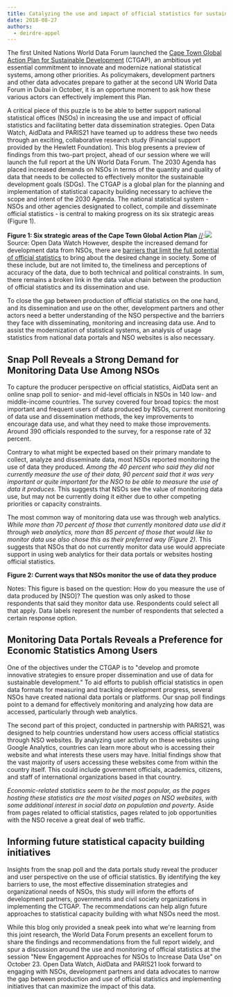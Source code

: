 ---
title: Catalyzing the use and impact of official statistics for sustainable development
date: 2018-08-27
authors:
  - deirdre-appel
---

The first United Nations World Data Forum launched the [Cape Town Global Action Plan for Sustainable Development](//undataforum.org/WorldDataForum/launch-of-the-cape-town-global-action-plan-for-sustainable-development-data/) (CTGAP), an ambitious yet essential commitment to innovate and modernize national statistical systems, among other priorities. As policymakers, development partners and other data advocates prepare to gather at the second UN World Data Forum in Dubai in October, it is an opportune moment to ask how these various actors can effectively implement this Plan.

A critical piece of this puzzle is to be able to better support national statistical offices (NSOs) in increasing the use and impact of official statistics and facilitating better data dissemination strategies. Open Data Watch, AidData and PARIS21 have teamed up to address these two needs through an exciting, collaborative research study (Financial support provided by the Hewlett Foundation). This blog presents a preview of findings from this two-part project, ahead of our session where we will launch the full report at the UN World Data Forum.
The 2030 Agenda has placed increased demands on NSOs in terms of the quantity and quality of data that needs to be collected to effectively monitor the sustainable development goals (SDGs). The CTGAP is a global plan for the planning and implementation of statistical capacity building necessary to achieve the scope and intent of the 2030 Agenda. The national statistical system - NSOs and other agencies designated to collect, compile and disseminate official statistics - is central to making progress on its six strategic areas (Figure 1).

**Figure 1: Six strategic areas of the Cape Town Global Action Plan**
[//]:<img src="//undataforum.org/WorldDataForum/wp-content/uploads/2018/08/CapacityDevData.jpg" />
Source: Open Data Watch
However, despite the increased demand for development data from NSOs, there are [barriers that limit the full potential of official statistics](https://www.aiddata.org/publications/avoiding-data-graveyards-insights-from-data-producers-users-in-three-countries) to bring about the desired change in society. Some of these include, but are not limited to, the timeliness and perceptions of accuracy of the data, due to both technical and political constraints. In sum, there remains a broken link in the data value chain between the production of official statistics and its dissemination and use.

To close the gap between production of official statistics on the one hand, and its dissemination and use on the other, development partners and other actors need a better understanding of the NSO perspective and the barriers they face with disseminating, monitoring and increasing data use. And to assist the modernization of statistical systems, an analysis of usage statistics from national data portals and NSO websites is also necessary.

## Snap Poll Reveals a Strong Demand for Monitoring Data Use Among NSOs

To capture the producer perspective on official statistics, AidData sent an online snap poll to senior- and mid-level officials in NSOs in 140 low- and middle-income countries. The survey covered four broad topics: the most important and frequent users of data produced by NSOs, current monitoring of data use and dissemination methods, the key improvements to encourage data use, and what they need to make those improvements. Around 390 officials responded to the survey, for a response rate of 32 percent.

Contrary to what might be expected based on their primary mandate to collect, analyze and disseminate data, most NSOs reported monitoring the use of data they produced. *Among the 40 percent who said they did not currently measure the use of their data, 90 percent said that it was very important or quite important for the NSO to be able to measure the use of data it produces.* This suggests that NSOs see the value of monitoring data use, but may not be currently doing it either due to other competing priorities or capacity constraints.

The most common way of monitoring data use was through web analytics. *While more than 70 percent of those that currently monitored data use did it through web analytics, more than 85 percent of those that would like to monitor data use also chose this as their preferred way (Figure 2).* This suggests that NSOs that do not currently monitor data use would appreciate support in using web analytics for their data portals or websites hosting official statistics.

**Figure 2: Current ways that NSOs monitor the use of data they produce**

[//]: <img src="//undataforum.org/WorldDataForum/wp-content/uploads/2018/08/NSO_dataUsage.jpg" />

Notes: This figure is based on the question: How do you measure the use of data produced by [NSO]? The question was only asked to those respondents that said they monitor data use. Respondents could select all that apply. Data labels represent the number of respondents that selected a certain response option.

## Monitoring Data Portals Reveals a Preference for Economic Statistics Among Users

One of the objectives under the CTGAP is to "develop and promote innovative strategies to ensure proper dissemination and use of data for sustainable development." To aid efforts to publish official statistics in open data formats for measuring and tracking development progress, several NSOs have created national data portals or platforms. Our snap poll findings point to a demand for effectively monitoring and analyzing how data are accessed, particularly through web analytics.

The second part of this project, conducted in partnership with PARIS21, was designed to help countries understand how users access official statistics through NSO websites. By analyzing user activity on these websites using Google Analytics, countries can learn more about who is accessing their website and what interests these users may have. Initial findings show that the vast majority of users accessing these websites come from within the country itself. This could include government officials, academics, citizens, and staff of international organizations based in that country.

*Economic-related statistics seem to be the most popular, as the pages hosting these statistics are the most visited pages on NSO websites, with some additional interest in social data on population and poverty*. Aside from pages related to official statistics, pages related to job opportunities with the NSO receive a great deal of web traffic.

## Informing future statistical capacity building initiatives

Insights from the snap poll and the data portals study reveal the producer and user perspective on the use of official statistics. By identifying the key barriers to use, the most effective dissemination strategies and organizational needs of NSOs, this study will inform the efforts of development partners, governments and civil society organizations in implementing the CTGAP. The recommendations can help align future approaches to statistical capacity building with what NSOs need the most.

While this blog only provided a sneak peek into what we're learning from this joint research, the World Data Forum presents an excellent forum to share the findings and recommendations from the full report widely, and spur a discussion around the use and monitoring of official statistics at the session "New Engagement Approaches for NSOs to Increase Data Use" on October 23. Open Data Watch, AidData and PARIS21 look forward to engaging with NSOs, development partners and data advocates to narrow the gap between production and use of official statistics and implementing initiatives that can maximize the impact of this data.
